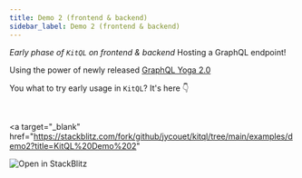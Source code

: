 ```yaml
---
title: Demo 2 (frontend & backend)
sidebar_label: Demo 2 (frontend & backend)
---
```


_Early phase of `KitQL` on frontend & backend_ Hosting a GraphQL endpoint!

Using the power of newly released [GraphQL Yoga 2.0](https://www.the-guild.dev/blog/announcing-graphql-yoga-2)

You what to try early usage in `KitQL`? It's here 👇

<br />

<a
  target="_blank"
  href="https://stackblitz.com/fork/github/jycouet/kitql/tree/main/examples/demo2?title=KitQL%20Demo%202"
>
  <img src="https://developer.stackblitz.com/img/open_in_stackblitz.svg" alt="Open in StackBlitz" />
</a>
